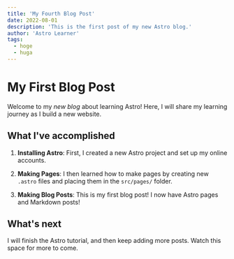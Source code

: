 ```yaml
---
title: 'My Fourth Blog Post'
date: 2022-08-01
description: 'This is the first post of my new Astro blog.'
author: 'Astro Learner'
tags:
  - hoge
  - huga 
---
```


# My First Blog Post

Welcome to my _new blog_ about learning Astro! Here, I will share my learning journey as I build a new website.

## What I've accomplished

1. **Installing Astro**: First, I created a new Astro project and set up my online accounts.

2. **Making Pages**: I then learned how to make pages by creating new `.astro` files and placing them in the `src/pages/` folder.

3. **Making Blog Posts**: This is my first blog post! I now have Astro pages and Markdown posts!

## What's next

I will finish the Astro tutorial, and then keep adding more posts. Watch this space for more to come.